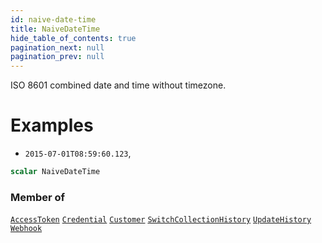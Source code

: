 ```yaml
---
id: naive-date-time
title: NaiveDateTime
hide_table_of_contents: true
pagination_next: null
pagination_prev: null
---
```








ISO 8601 combined date and time without timezone.

# Examples

* `2015-07-01T08:59:60.123`,

```graphql
scalar NaiveDateTime
```




### Member of

[`AccessToken`](/api/objects/access-token)  <Badge class="secondary" text="object"/><Bullet />[`Credential`](/api/objects/credential)  <Badge class="secondary" text="object"/><Bullet />[`Customer`](/api/objects/customer)  <Badge class="secondary" text="object"/><Bullet />[`SwitchCollectionHistory`](/api/objects/switch-collection-history)  <Badge class="secondary" text="object"/><Bullet />[`UpdateHistory`](/api/objects/update-history)  <Badge class="secondary" text="object"/><Bullet />[`Webhook`](/api/objects/webhook)  <Badge class="secondary" text="object"/>



